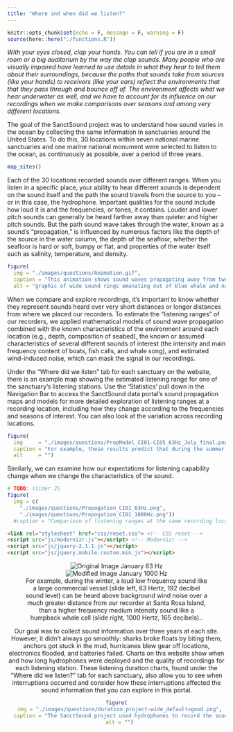 ```yaml
---
title: "Where and when did we listen?"
---
```


```r
knitr::opts_chunk$set(echo = F, message = F, warning = F)
source(here::here("./functions.R"))
```

_With your eyes closed, clap your hands. You can tell if you are in a small room or a big auditorium by the way the clap sounds. Many people who are visually impaired have learned to use details in what they hear to tell them about their surroundings, because the paths that sounds take from sources (like your hands) to receivers (like your ears) reflect the environments that that they pass through and bounce off of. The environment affects what we hear underwater as well, and we have to account for its influence on our recordings when we make comparisons over seasons and among very different locations._

The goal of the SanctSound project was to understand how sound varies in the ocean by collecting the same information in sanctuaries around the United States. To do this, 30 locations within seven national marine sanctuaries and one marine national monument were selected to listen to the ocean, as continuously as possible, over a period of three years.

<!-- ![](./images/map_3-pane.png) -->

```r
map_sites()
```

Each of the 30 locations recorded sounds over different ranges. When you listen in a specific place, your ability to hear different sounds is dependent on the sound itself and the path the sound travels from the source to you – or in this case, the hydrophone. Important qualities for the sound include how loud it is and the frequencies, or tones, it contains. Louder and lower pitch sounds can generally be heard farther away than quieter and higher pitch sounds. But the path sound wave takes through the water, known as a sound’s “propagation,” is influenced by numerous factors like the depth of the source in the water column, the depth of the seafloor, whether the seafloor is hard or soft, bumpy or flat, and properties of the water itself such as salinity, temperature, and density.

::: { .overflow-auto}

```r
figure(
  img = "./images/questions/Animation.gif",
  caption = "This animation shows sound waves propagating away from two sources of sound, a blue whale and a dolphin. The blue whale’s lower frequency calls are heard over larger distances, and are recorded on three of the four yellow circle recording stations. The dolphin’s calls are higher frequency and are heard over a shorter distance and recorded only on only one nearby yellow circle recording station.",
  alt = "graphic of wide sound rings emanating out of blue whale and narrower ones from dolphins.")
```

:::

When we compare and explore recordings, it’s important to know whether they represent sounds heard over very short distances or longer distances from where we placed our recorders. To estimate the “listening ranges” of our recorders, we applied mathematical models of sound wave propagation combined with the known characteristics of the environment around each location (e.g., depth, composition of seabed), the known or assumed characteristics of several different sounds of interest (the intensity and main frequency content of boats, fish calls, and whale song), and estimated wind-induced noise, which can mask the signal in our recordings. 

Under the “Where did we listen” tab for each sanctuary on the website, there is an example map showing the estimated listening range for one of the sanctuary’s listening stations. Use the ‘Statistics’ pull down in the Navigation Bar to access the SanctSound data portal’s sound propagation maps and models for more detailed exploration of listening ranges at a recording location, including how they change according to the frequencies and seasons of interest. You can also look at the variation across recording locations.

```r
figure(
  img     = "./images/questions/PropModel_CI01-CI05_63Hz_July_final.png",
  caption = "For example, these results predict that during the summer a sound with characteristics like those made by a large vessel (192 decibels at a frequency at 63 Hertz, located 20 meters below the ocean surface) can be heard north of our recorder off Santa Rosa Island in Channel Islands National Marine Sanctuary. The same sound is predicted to be heard over a much larger range south of our recorder near Anacapa Island due to less interruption by land and deeper offshore waters that allow sound to propagate unimpeded.",
  alt     = "")
```

Similarly, we can examine how our expectations for listening capability change when we change the characteristics of the sound. 

```r
# TODO: slider JS
figure(
  img = c(
    "./images/questions/Propogation_CI01_63Hz.png",
    "./images/questions/Propogation_CI01_1000Hz.png"))
  #caption = "Comparison of listening ranges at the same recording locations in the Channel Islands National Marine Sanctuary in winter conditions for two different sources of sound: a very low frequency and loud sound (slide left) and a moderately loud and moderately low frequency sound (slide right).")
```

```html
<link rel="stylesheet" href="css/reset.css"> <!-- CSS reset -->
<script src="js/modernizr.js"></script> <!-- Modernizr -->
<script src="js/jquery-2.1.1.js"></script>
<script src="js/jquery.mobile.custom.min.js"></script>
```

<!-- source: [Propogation Models](https://sanctsound.portal.axds.co/#sanctsound/sanctuary/channel-islands/site/CI01/method_type/prop-model?grouping_tab=by_month&ogc=signal_to_noise_ratio_raster&style=solid&threshold=1&max=30&size=large&color_scale=row&palette=balance) -->
<center>

<figure class="figure" style="padding: 0 !important;">
 <div class="figure">
  <div class="cd-image-container"><!---->
  <img src="./images/questions/Propogation_CI01_63Hz.png" alt="Original Image">
  <span class="cd-image-label" data-type="original">January 63 Hz</span>
  <div class="cd-resize-img"><!-- the resizable image on top -->
  <img src="./images/questions/Propogation_CI01_1000Hz.png" alt="Modified Image">
	<span class="cd-image-label" data-type="modified">January 1000 Hz</span>
  </div>
  <span class="cd-handle"></span>
 </div>
 <figcaption class="figure-caption">
  For example, during the winter, a loud low frequency sound like a large commercial vessel (slide left, 63 Hertz, 192 decibel sound level) can be heard above background wind noise over a much greater distance from our recorder at Santa Rosa Island, than a higher frequency medium intensity sound like a humpback whale call (slide right, 1000 Hertz, 165 decibels)..
  </figcaption>
</figure>
<center>
<script src="libs/slider.js"></script>

Our goal was to collect sound information over three years at each site. However, it didn’t always go smoothly: sharks broke floats by biting them, anchors got stuck in the mud, hurricanes blew gear off locations, electronics flooded, and batteries failed. Charts on this website show when and how long hydrophones were deployed and the quality of recordings for each listening station. These listening duration charts, found under the “Where did we listen?” tab for each sanctuary, also allow you to see when interruptions occurred and consider how these interruptions affected the sound information that you can explore in this portal.

```r
figure(
  img = "./images/questions/duration_project-wide_default=good.png",
  caption = "The SanctSound project used hydrophones to record the soundscape of seven national marine sanctuaries and one marine national monument. Green bars indicate when good quality data were recorded at one or more listening stations at a site. Due to technical or logistical issues, there were some gaps in recordings (white) or periods when data quality was compromised (yellow).",
  alt = "")
```
